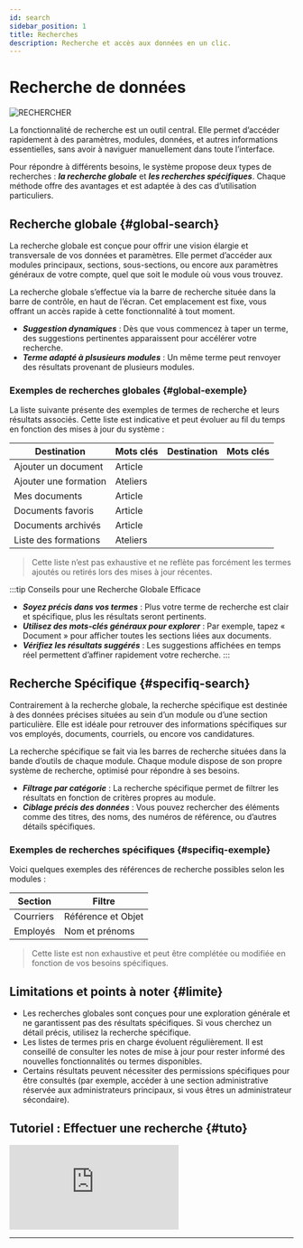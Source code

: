 ```yaml
---
id: search
sidebar_position: 1
title: Recherches
description: Recherche et accès aux données en un clic.
---
```

 

# <i class="fas fa-search"></i> Recherche de données
<img src="/img/docs/search.png" alt="RECHERCHER" className={styles.docsImg} />

La fonctionnalité de recherche est un outil central. Elle permet d’accéder rapidement à des paramètres, modules, données, et autres informations essentielles, sans avoir à naviguer manuellement dans toute l’interface.

Pour répondre à différents besoins, le système propose deux types de recherches : ***la recherche globale*** et ***les recherches spécifiques***. Chaque méthode offre des avantages et est adaptée à des cas d’utilisation particuliers.


## Recherche globale \{#global-search}
La recherche globale est conçue pour offrir une vision élargie et transversale de vos données et paramètres. Elle permet d’accéder aux modules principaux, sections, sous-sections, ou encore aux paramètres généraux de votre compte, quel que soit le module où vous vous trouvez.

La recherche globale s’effectue via la barre de recherche située dans la barre de contrôle, en haut de l’écran. Cet emplacement est fixe, vous offrant un accès rapide à cette fonctionnalité à tout moment.
- ***Suggestion dynamiques*** : Dès que vous commencez à taper un terme, des suggestions pertinentes apparaissent pour accélérer votre recherche.
- ***Terme adapté à plsusieurs modules*** : Un même terme peut renvoyer des résultats provenant de plusieurs modules.

### Exemples de recherches globales \{#global-exemple}
La liste suivante présente des exemples de termes de recherche et leurs résultats associés. Cette liste est indicative et peut évoluer au fil du temps en fonction des mises à jour du système :

| Destination           | Mots clés | Destination           | Mots clés |
|-----------------------|-----------|-----------------------|-----------|
| Ajouter un document   | Article   |
| Ajouter une formation | Ateliers  |
| Mes documents         | Article   |
| Documents favoris     | Article   |
| Documents archivés    | Article   |
| Liste des formations  | Ateliers  |

> Cette liste n’est pas exhaustive et ne reflète pas forcément les termes ajoutés ou retirés lors des mises à jour récentes.


:::tip Conseils pour une Recherche Globale Efficace
  - ***Soyez précis dans vos termes*** : Plus votre terme de recherche est clair et spécifique, plus les résultats seront pertinents.
  - ***Utilisez des mots-clés généraux pour explorer*** : Par exemple, tapez « Document » pour afficher toutes les sections liées aux documents.
  - ***Vérifiez les résultats suggérés*** : Les suggestions affichées en temps réel permettent d’affiner rapidement votre recherche.
:::


## Recherche Spécifique \{#specifiq-search}
Contrairement à la recherche globale, la recherche spécifique est destinée à des données précises situées au sein d’un module ou d’une section particulière. Elle est idéale pour retrouver des informations spécifiques sur vos employés, documents, courriels, ou encore vos candidatures.

La recherche spécifique se fait via les barres de recherche situées dans la bande d’outils de chaque module. Chaque module dispose de son propre système de recherche, optimisé pour répondre à ses besoins.
- ***Filtrage par catégorie*** : La recherche spécifique permet de filtrer les résultats en fonction de critères propres au module.
- ***Ciblage précis des données*** : Vous pouvez rechercher des éléments comme des titres, des noms, des numéros de référence, ou d’autres détails spécifiques.

### Exemples de recherches spécifiques \{#specifiq-exemple}
Voici quelques exemples des références de recherche possibles selon les modules :

| Section     | Filtre              |
|-------------|---------------------|
| Courriers   | Référence et Objet  |
| Employés    | Nom et prénoms      |


> Cette liste est non exhaustive et peut être complétée ou modifiée en fonction de vos besoins spécifiques.


## Limitations et points à noter \{#limite}
- Les recherches globales sont conçues pour une exploration générale et ne garantissent pas des résultats spécifiques. Si vous cherchez un détail précis, utilisez la recherche spécifique.
- Les listes de termes pris en charge évoluent régulièrement. Il est conseillé de consulter les notes de mise à jour pour rester informé des nouvelles fonctionnalités ou termes disponibles.
- Certains résultats peuvent nécessiter des permissions spécifiques pour être consultés (par exemple, accéder à une section administrative réservée aux administrateurs principaux, si vous êtres un administrateur sécondaire).


## Tutoriel : Effectuer une recherche \{#tuto}
<div className={styles.ytbFrame}>
<iframe
  src="https://www.youtube.com/embed/KAKnJ42iaKg"
  title="Connexion sur PGS"
  frameborder="0"
  allow="accelerometer; autoplay; clipboard-write; encrypted-media; gyroscope; picture-in-picture"
  allowfullscreen>
</iframe>
</div>

---

<Feedback />
